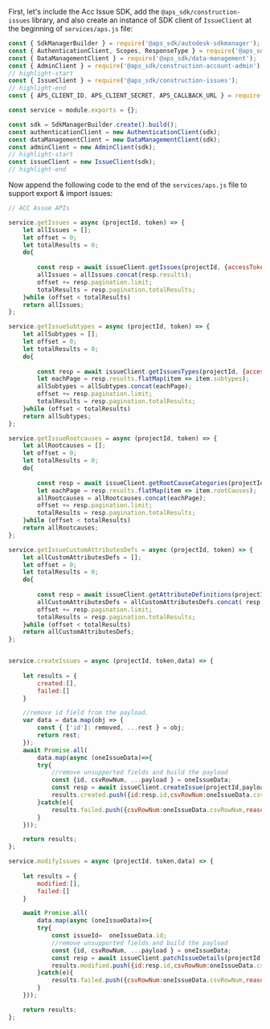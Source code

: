 First, let's include the Acc Issue SDK, add the `@aps_sdk/construction-issues` library, and also create an instance of
SDK client of `IssueClient` at the beginning of `services/aps.js` file:
```js title="services/aps.js"
const { SdkManagerBuilder } = require('@aps_sdk/autodesk-sdkmanager');
const { AuthenticationClient, Scopes, ResponseType } = require('@aps_sdk/authentication');
const { DataManagementClient } = require('@aps_sdk/data-management');
const { AdminClient } = require('@aps_sdk/construction-account-admin');
// highlight-start
const { IssueClient } = require('@aps_sdk/construction-issues');
// highlight-end
const { APS_CLIENT_ID, APS_CLIENT_SECRET, APS_CALLBACK_URL } = require('../config.js');

const service = module.exports = {};

const sdk = SdkManagerBuilder.create().build();
const authenticationClient = new AuthenticationClient(sdk);
const dataManagementClient = new DataManagementClient(sdk);
const adminClient = new AdminClient(sdk);
// highlight-start
const issueClient = new IssueClient(sdk);
// highlight-end
```

Now append the following code to the end of the `services/aps.js` file to support export & import issues:
```js title="services/aps.js"
// ACC Assue APIs

service.getIssues = async (projectId, token) => {
    let allIssues = [];
    let offset = 0;
    let totalResults = 0;
    do{
    
        const resp = await issueClient.getIssues(projectId, {accessToken:token,offset:offset});
        allIssues = allIssues.concat(resp.results);
        offset += resp.pagination.limit;
        totalResults = resp.pagination.totalResults;
    }while (offset < totalResults) 
    return allIssues;
};

service.getIssueSubtypes = async (projectId, token) => {
    let allSubtypes = [];
    let offset = 0;
    let totalResults = 0;
    do{
    
        const resp = await issueClient.getIssuesTypes(projectId, {accessToken:token,include:'subtypes',offset:offset});
        let eachPage = resp.results.flatMap(item => item.subtypes);
        allSubtypes = allSubtypes.concat(eachPage);
        offset += resp.pagination.limit;
        totalResults = resp.pagination.totalResults;
    }while (offset < totalResults) 
    return allSubtypes;
};

service.getIssueRootcauses = async (projectId, token) => {
    let allRootcauses = [];
    let offset = 0;
    let totalResults = 0;
    do{
    
        const resp = await issueClient.getRootCauseCategories(projectId, {accessToken:token,include:'rootcauses',offset:offset});
        let eachPage = resp.results.flatMap(item => item.rootCauses);
        allRootcauses = allRootcauses.concat(eachPage);
        offset += resp.pagination.limit;
        totalResults = resp.pagination.totalResults;
    }while (offset < totalResults) 
    return allRootcauses;
};

service.getIssueCustomAttributesDefs = async (projectId, token) => {
    let allCustomAttributesDefs = [];
    let offset = 0;
    let totalResults = 0;
    do{
    
        const resp = await issueClient.getAttributeDefinitions(projectId, {accessToken:token,offset:offset});
        allCustomAttributesDefs = allCustomAttributesDefs.concat( resp.results);
        offset += resp.pagination.limit;
        totalResults = resp.pagination.totalResults;
    }while (offset < totalResults) 
    return allCustomAttributesDefs;
};


service.createIssues = async (projectId, token,data) => {
    
    let results = {
        created:[],
        failed:[]
    }

    //remove id field from the payload.
    var data = data.map(obj => {
        const { ['id']: removed, ...rest } = obj;
        return rest;
    });
    await Promise.all(
        data.map(async (oneIssueData)=>{
        try{
            //remove unsupported fields and build the payload
            const {id, csvRowNum, ...payload } = oneIssueData;
            const resp = await issueClient.createIssue(projectId,payload,{accessToken:token});
            results.created.push({id:resp.id,csvRowNum:oneIssueData.csvRowNum});
        }catch(e){
            results.failed.push({csvRowNum:oneIssueData.csvRowNum,reason:e.toString()}); 
        }
    })); 

    return results;
};

service.modifyIssues = async (projectId, token,data) => {
    
    let results = {
        modified:[],
        failed:[]
    }

    await Promise.all(
        data.map(async (oneIssueData)=>{        
        try{
            const issueId=  oneIssueData.id;
            //remove unsupported fields and build the payload
            const {id, csvRowNum, ...payload } = oneIssueData;
            const resp = await issueClient.patchIssueDetails(projectId,issueId,payload,{accessToken:token});
            results.modified.push({id:resp.id,csvRowNum:oneIssueData.csvRowNum});
        }catch(e){
            results.failed.push({csvRowNum:oneIssueData.csvRowNum,reason:e.toString()}); 
        }
    })); 

    return results;
};


```

